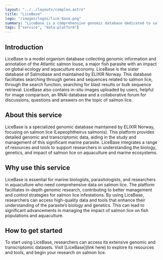 ```yaml
---
layout: "../../layouts/complex.astro"
title: "LiceBase"
logo: "/images/logos/lice-base.png"
summary: "LiceBase is a comprehensive genomic database dedicated to salmon lice, supporting advanced research in marine parasitology."
tags: ["service", "data-platform"]
---
```


## Introduction

LiceBase is a model organism database collecting genomic information and annotation of the Atlantic salmon louse, a major fish parasite with an impact on global ecology and aquaculture economy. LiceBase is the sister database of Salmobase and maintained by ELIXIR Norway. This database facilitates searching through genes and sequences related to salmon lice, through the search function, searching for blast results or bulk sequence retrieval. LiceBase also contains in-situ images uploaded by users, helpful for image comparison, an RNAi database and a collaborative forum for discussions, questions and answers on the topic of salmon lice.

## About this service

LiceBase is a specialized genomic database maintained by ELIXIR Norway, focusing on salmon lice (Lepeophtheirus salmonis). This platform provides detailed genomic and transcriptomic data, aiding in the study and management of this significant marine parasite. LiceBase integrates a range of resources and tools to support researchers in understanding the biology, genetics, and impact of salmon lice on aquaculture and marine ecosystems.

## Why use this service

LiceBase is essential for marine biologists, parasitologists, and researchers in aquaculture who need comprehensive data on salmon lice. The platform facilitates in-depth genomic research, contributing to better management and control strategies for salmon lice infestations. By using LiceBase, researchers can access high-quality data and tools that enhance their understanding of the parasite’s biology and genetics. This can lead to significant advancements in managing the impact of salmon lice on fish populations and aquaculture.

## How to get started

To start using LiceBase, researchers can access its extensive genomic and transcriptomic datasets. Visit [LiceBase](link here) to explore its resources and tools, and begin your research on salmon lice.
